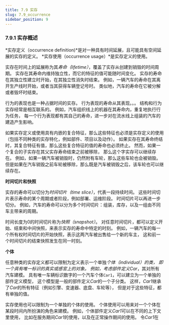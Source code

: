 ```yaml
---
title: 7.9 实存
slug: 7.9_occurrence
sidebar_position: 9
---
```


### 7.9.1 实存概述

*实存定义（occurrence definition)*是对一种具有时间延展，且可能具有空间延展的实存的定义。
*实存使用（occurrence usage）*是实存定义的使用。 

实存在时间上的延展称为其*寿命（lifetime）*，覆盖了实存从创建到销毁的时间周期。
实存在其寿命内维持独立性，而它的特征的值可能随时间变化。
实存的寿命在其独立性建立时开始，在其独立性消失时结束。
例如，一辆汽车的寿命在其离开生产线时开始，或者当其获得车辆登记号时。
类似地，汽车的寿命在它被分解或者毁坏时结束。

行为的表现也是一种占据时间的实存。
行为表现的寿命从其表现。。。
结构和行为实存经常是相互联系的。
例如，汽车组织线上的机器在其寿命内，重复地执行行为任务，
每一个行为表现都有其自己的寿命，进一步对在流水线上组装的汽车的建造产生影响。

如果实存定义或使用具有内嵌的复合特征，那么这些特征也必须是实存定义的使用
（包括不同种类的实存特化，例如部件、项目以及动作）。
如果实存在其寿命终结时，其复合特征有值，那么这些复合特征的值的寿命也必须终止。
然而，如果一个复合的子实存在其父实存寿命结束之前被移除，
那么这个字实存可以继续存在。
例如，如果一辆汽车被销毁时，仍然附有车轮，那么这些车轮也会被销毁。
但是如果在汽车销毁之前车轮被移除，那么既是汽车被销毁之后，该车轮也可以继续存在。


**时间切片和快照**

实存的寿命可以切分为*时间切片（time slice）*，代表一段持续时间。
这些时间切片表示寿命的某个周期或者阶段，例如部署、运维阶段。
时间切片可以再进一步切分。
例如，汽车的寿命可以分为多个时间切片：组装，库存，以及一组由不同车主带来的周期。

时间长度为0的时间切片称为*快照（snapshot）*。
对任意时间切片，都可以定义开始、结束和中间快照，来表示实存的寿命中特定的时刻。
例如，一辆汽车的每一个所有权时间切片的开始快照，表示这两汽车被出售给一个新的车主，
这和前一个时间切片的结束快照发生在同一时刻。

**个体**

任意种类的实存定义都可以限制为定义表示一个单独*个体（individual）*的类，
即一个具有唯一标识的真实或感官上的对象。
例如，考虑部件定义*Car*，其对所有汽车建模。
具有唯一车辆标识数字的一个汽车个体`Car1`，可以建立为一个单独的部件定义模型，
这个模型是一般的部件定义*Car*的一个子分类。
这样，*Car1*继承了*Car*的所有特征（例如引擎、变速器、底盘、车轮等），
但是对于这些特征，都有单独的值。

实存使用也可以限制为一个单独的个体的使用。
个体使用可以用来对一个个体在某段时间内所扮演的角色来建模。
例如，个体部件定义*Car1*可以在不同的上下文里使用，
比如在服务期间*Car1*的使用，以及在正常操作期间的使用。
令*Car1*在
